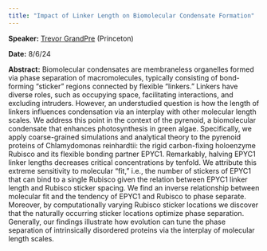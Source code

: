 ```yaml
---
title: "Impact of Linker Length on Biomolecular Condensate Formation"
---
```

**Speaker:** [Trevor GrandPre](https://www.trevorgrandpre.com/) (Princeton)

**Date:** 8/6/24

**Abstract:** Biomolecular condensates are membraneless organelles formed via phase separation of macromolecules, typically consisting of bond-forming “sticker" regions connected by flexible “linkers.” Linkers have diverse roles, such as occupying space, facilitating interactions, and excluding intruders. However, an understudied question is how the length of linkers influences condensation via an interplay with other molecular length scales. We address this point in the context of the pyrenoid, a biomolecular condensate that enhances photosynthesis in green algae. Specifically, we apply coarse-grained simulations and analytical theory to the pyrenoid proteins of Chlamydomonas reinhardtii: the rigid carbon-fixing holoenzyme Rubisco and its flexible bonding partner EPYC1. Remarkably, halving EPYC1 linker lengths decreases critical concentrations by tenfold. We attribute this extreme sensitivity to molecular “fit,” i.e., the number of stickers of EPYC1 that can bind to a single Rubisco given the relation between EPYC1 linker length and Rubisco sticker spacing. We find an inverse relationship between molecular fit and the tendency of EPYC1 and Rubisco to phase separate. Moreover, by computationally varying Rubisco sticker locations we discover that the naturally occurring sticker locations optimize phase separation. Generally, our findings illustrate how evolution can tune the phase separation of intrinsically disordered proteins via the interplay of molecular length scales.